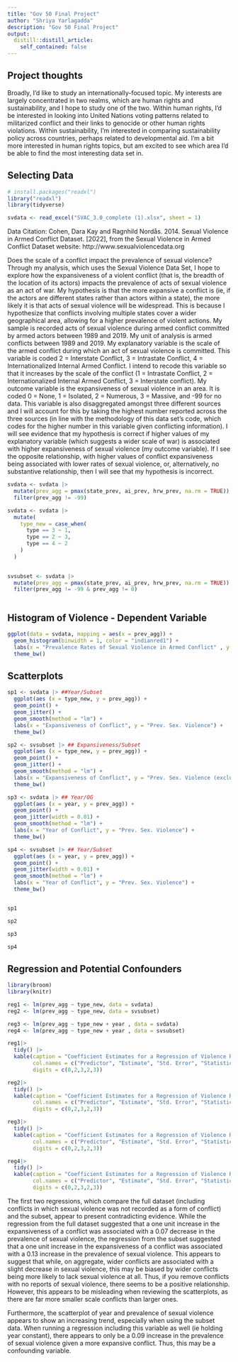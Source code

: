 ```yaml
---
title: "Gov 50 Final Project"
author: "Shriya Yarlagadda"
description: "Gov 50 Final Project"
output:
  distill::distill_article:
    self_contained: false
---
```




## Project thoughts

Broadly, I'd like to study an internationally-focused topic. My interests are largely concentrated in two realms, which are human rights and sustainability, and I hope to study one of the two. Within human rights, I'd be interested in looking into United Nations voting patterns related to militarized conflict and their links to genocide or other human rights violations. Within sustainability, I'm interested in comparing sustainability policy across countries, perhaps related to developmental aid. I'm a bit more interested in human rights topics, but am excited to see which area I'd be able to find the most interesting data set in.

## Selecting Data
```r

# install.packages("readxl")
library("readxl")
library(tidyverse)

```

```r
svdata <- read_excel("SVAC_3.0_complete (1).xlsx", sheet = 1)
```

Data Citation: 
Cohen, Dara Kay and Ragnhild Nordås. 2014. Sexual Violence in Armed Conflict Dataset. [2022], from the Sexual Violence in Armed Conflict Dataset website: http://www.sexualviolencedata.org

Does the scale of a conflict impact the prevalence of sexual violence? Through my analysis, which uses the Sexual Violence Data Set, I hope to explore how the expansiveness of a violent conflict (that is, the breadth of the location of its actors) impacts the prevalence of acts of sexual violence as an act of war. My hypothesis is that the more expansive a conflict is (ie, if the actors are different states rather than actors within a state), the more likely it is that acts of sexual violence will be widespread. This is because I hypothesize that conflicts involving multiple states cover a wider geographical area, allowing for a higher prevalence of violent actions. My sample is recorded acts of sexual violence during armed conflict committed by armed actors between 1989 and 2019. My unit of analysis is armed conflicts between 1989 and 2019. My explanatory variable is the scale of the armed conflict during which an act of sexual violence is committed. This variable is coded 2 = Interstate Conflict, 3 = Intrastate Conflict, 4 = Internationalized Internal Armed Conflict. I intend to recode this variable so that it increases by the scale of the conflict (1 = Intrastate Conflict, 2 = Internationalized Internal Armed Conflict, 3 = Interstate conflict). My outcome variable is the expansiveness of sexual violence in an area. It is coded 0 = None, 1 = Isolated, 2 = Numerous, 3 = Massive, and -99 for no data. This variable is also disaggregated amongst three different sources and I will account for this by taking the highest number reported across the three sources (in line with the methodology of this data set's code, which codes for the higher number in this variable given conflicting information). I will see evidence that my hypothesis is correct if higher values of my explanatory variable (which suggests a wider scale of war) is associated with higher expansiveness of sexual violence (my outcome variable). If I see the opposite relationship, with higher values of conflict expansiveness being associated with lower rates of sexual violence, or, alternatively, no substantive relationship, then I will see that my hypothesis is incorrect. 

```r
svdata <- svdata |>
  mutate(prev_agg = pmax(state_prev, ai_prev, hrw_prev, na.rm = TRUE)) |>
  filter(prev_agg != -99)

svdata <- svdata |>
  mutate(
    type_new = case_when(
      type == 3 ~ 1,
      type == 2 ~ 3,
      type == 4 ~ 2
    )
  )
  

svsubset <- svdata |>
  mutate(prev_agg = pmax(state_prev, ai_prev, hrw_prev, na.rm = TRUE)) |>
  filter(prev_agg != -99 & prev_agg != 0)



```

## Histogram of Violence - Dependent Variable

```r

ggplot(data = svdata, mapping = aes(x = prev_agg)) + 
  geom_histogram(binwidth = 1, color = "indianred1") + 
  labs(x = "Prevalence Rates of Sexual Violence in Armed Conflict" , y = "Count") +
  theme_bw()
```

## Scatterplots 

```r

sp1 <- svdata |> ##Year/Subset
  ggplot(aes (x = type_new, y = prev_agg)) +
  geom_point() +
  geom_jitter() +
  geom_smooth(method = "lm") + 
  labs(x = "Expansiveness of Conflict", y = "Prev. Sex. Violence") +
  theme_bw()

sp2 <- svsubset |> ## Expansiveness/Subset
  ggplot(aes (x = type_new, y = prev_agg)) +
  geom_point() +
  geom_jitter() +
  geom_smooth(method = "lm") + 
  labs(x = "Expansiveness of Conflict", y = "Prev. Sex. Violence (excluding 0s)") +
  theme_bw()

sp3 <- svdata |> ## Year/OG
  ggplot(aes (x = year, y = prev_agg)) +
  geom_point() +
  geom_jitter(width = 0.01) +
  geom_smooth(method = "lm") + 
  labs(x = "Year of Conflict", y = "Prev. Sex. Violence") +
  theme_bw()

sp4 <- svsubset |> ## Year/Subset
  ggplot(aes (x = year, y = prev_agg)) +
  geom_point() +
  geom_jitter(width = 0.01) +
  geom_smooth(method = "lm") + 
  labs(x = "Year of Conflict", y = "Prev. Sex. Violence") +
  theme_bw()


sp1

sp2

sp3

sp4
```

## Regression and Potential Confounders

```r

library(broom)
library(knitr)

reg1 <- lm(prev_agg ~ type_new, data = svdata)
reg2 <- lm(prev_agg ~ type_new, data = svsubset)

reg3 <- lm(prev_agg ~ type_new + year , data = svdata) 
reg4 <- lm(prev_agg ~ type_new + year , data = svsubset)

reg1|>
  tidy() |>
  kable(caption = "Coefficient Estimates for a Regression of Violence Rates and Conflict Expansiveness", 
        col.names = c("Predictor", "Estimate", "Std. Error", "Statistic", "P-value"),
        digits = c(0,2,3,2,3))

reg2|>
  tidy() |>
  kable(caption = "Coefficient Estimates for a Regression of Violence Rates and Conflict Expansiveness (Subset)", 
        col.names = c("Predictor", "Estimate", "Std. Error", "Statistic", "P-value"),
        digits = c(0,2,3,2,3))

reg3|>
  tidy() |>
  kable(caption = "Coefficient Estimates for a Regression of Violence Rates and Various Variables", 
        col.names = c("Predictor", "Estimate", "Std. Error", "Statistic", "P-value"),
        digits = c(0,2,3,2,3))

reg4|>
  tidy() |>
  kable(caption = "Coefficient Estimates for a Regression of Violence Rates and Various Variables (Subset)", 
        col.names = c("Predictor", "Estimate", "Std. Error", "Statistic", "P-value"),
        digits = c(0,2,3,2,3))
```

The first two regressions, which compare the full dataset (including conflicts in which sexual violence was not recorded as a form of conflict) and the subset, appear to present contradicting evidence. While the regression from the full dataset suggested that a one unit increase in the expansiveness of a conflict was associated with a 0.07 decrease in the prevalence of sexual violence, the regression from the subset suggested that a one unit increase in the expansiveness of a conflict was associated with a 0.13 increase in the prevalence of sexual violence. This appears to suggest that while, on aggregate, wider conflicts are associated with a slight decrease in sexual violence, this may be biased by wider conflicts being more likely to lack sexual violence at all. Thus, if you remove conflicts with no reports of sexual violence, there seems to be a positive relationship. However, this appears to be misleading when reviewing the scatterplots, as there are far more smaller scale conflicts than larger ones. 

Furthermore, the scatterplot of year and prevalence of sexual violence appears to show an increasing trend, especially when using the subset data. When running a regression including this variable as well (ie holding year constant), there appears to only be a 0.09 increase in the prevalence of sexual violence given a more expansive conflict. Thus, this may be a confounding variable. 
